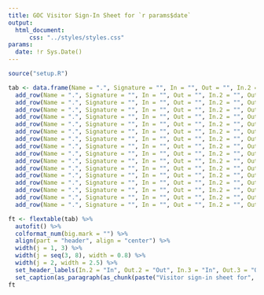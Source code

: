 ```yaml
---
title: GOC Visitor Sign-In Sheet for `r params$date`
output:
  html_document:
      css: "../styles/styles.css"
params:
  date: !r Sys.Date()
---
```


```r
source("setup.R")
```
```r
tab <- data.frame(Name = ".", Signature = "", In = "", Out = "", In.2 = "", Out.2 = "", In.3 = "", Out.3 = "") %>%
  add_row(Name = ".", Signature = "", In = "", Out = "", In.2 = "", Out.2 = "", In.3 = "", Out.3 = "") %>%
  add_row(Name = ".", Signature = "", In = "", Out = "", In.2 = "", Out.2 = "", In.3 = "", Out.3 = "") %>%
  add_row(Name = ".", Signature = "", In = "", Out = "", In.2 = "", Out.2 = "", In.3 = "", Out.3 = "") %>%
  add_row(Name = ".", Signature = "", In = "", Out = "", In.2 = "", Out.2 = "", In.3 = "", Out.3 = "") %>%
  add_row(Name = ".", Signature = "", In = "", Out = "", In.2 = "", Out.2 = "", In.3 = "", Out.3 = "") %>%
  add_row(Name = ".", Signature = "", In = "", Out = "", In.2 = "", Out.2 = "", In.3 = "", Out.3 = "") %>%
  add_row(Name = ".", Signature = "", In = "", Out = "", In.2 = "", Out.2 = "", In.3 = "", Out.3 = "") %>%
  add_row(Name = ".", Signature = "", In = "", Out = "", In.2 = "", Out.2 = "", In.3 = "", Out.3 = "") %>%
  add_row(Name = ".", Signature = "", In = "", Out = "", In.2 = "", Out.2 = "", In.3 = "", Out.3 = "") %>%
  add_row(Name = ".", Signature = "", In = "", Out = "", In.2 = "", Out.2 = "", In.3 = "", Out.3 = "") %>%
  add_row(Name = ".", Signature = "", In = "", Out = "", In.2 = "", Out.2 = "", In.3 = "", Out.3 = "") %>%
  add_row(Name = ".", Signature = "", In = "", Out = "", In.2 = "", Out.2 = "", In.3 = "", Out.3 = "") %>%
  add_row(Name = ".", Signature = "", In = "", Out = "", In.2 = "", Out.2 = "", In.3 = "", Out.3 = "") %>%
  add_row(Name = ".", Signature = "", In = "", Out = "", In.2 = "", Out.2 = "", In.3 = "", Out.3 = "") %>%
  add_row(Name = ".", Signature = "", In = "", Out = "", In.2 = "", Out.2 = "", In.3 = "", Out.3 = "") %>%
  add_row(Name = ".", Signature = "", In = "", Out = "", In.2 = "", Out.2 = "", In.3 = "", Out.3 = "")

ft <- flextable(tab) %>%
  autofit() %>%
  colformat_num(big.mark = "") %>%
  align(part = "header", align = "center") %>%
  width(j = 1, 3) %>%
  width(j = seq(3, 8), width = 0.8) %>%
  width(j = 2, width = 2.5) %>%
  set_header_labels(In.2 = "In", Out.2 = "Out", In.3 = "In", Out.3 = "Out") %>%
  set_caption(as_paragraph(as_chunk(paste("Visitor sign-in sheet for", params$date), props = fp_text_default(italic = T))))
ft
```
